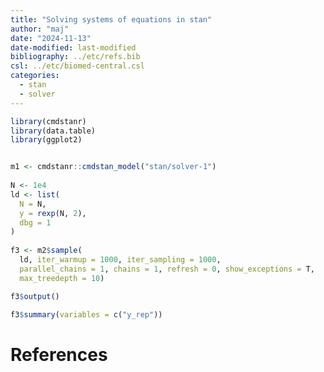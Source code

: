 ```yaml
---
title: "Solving systems of equations in stan"
author: "maj"
date: "2024-11-13"
date-modified: last-modified
bibliography: ../etc/refs.bib
csl: ../etc/biomed-central.csl
categories:
  - stan
  - solver
---
```



```r

library(cmdstanr)
library(data.table)
library(ggplot2)


m1 <- cmdstanr::cmdstan_model("stan/solver-1")
  
N <- 1e4
ld <- list(
  N = N,
  y = rexp(N, 2),
  dbg = 1
)
  
f3 <- m2$sample(
  ld, iter_warmup = 1000, iter_sampling = 1000,
  parallel_chains = 1, chains = 1, refresh = 0, show_exceptions = T,
  max_treedepth = 10)

f3$output()

f3$summary(variables = c("y_rep"))
```







# References

<!-- ::: {#refs} -->
<!-- ::: -->
